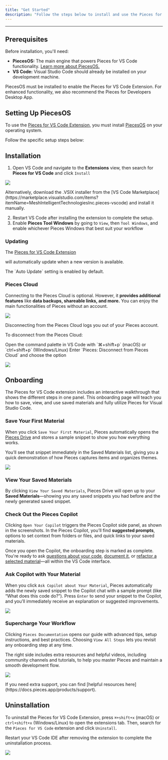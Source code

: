 ```yaml
---
title: "Get Started"
description: "Follow the steps below to install and use the Pieces for VS Code Extension."
---
```


---

## Prerequisites

Before installation, you'll need:

- **PiecesOS:** The main engine that powers Pieces for VS Code functionality. [Learn more about PiecesOS.](https://docs.pieces.app/products/core-dependencies/pieces-os)
- **VS Code:** Visual Studio Code should already be installed on your development machine.

<Warning>
  PiecesOS must be installed to enable the Pieces for VS Code Extension. For enhanced functionality, we also recommend the Pieces for Developers Desktop App.
</Warning>

## Setting Up PiecesOS

To use the [Pieces for VS Code Extension](https://marketplace.visualstudio.com/items?itemName=MeshIntelligentTechnologiesInc.pieces-vscode), you must install [PiecesOS](https://docs.pieces.app/products/core-dependencies/pieces-os) on your operating system.

Follow the specific setup steps below:

<get-started-install />

## Installation

1. Open VS Code and navigate to the **Extensions** view, then search for **Pieces for VS Code** and click `Install`

![](https://cdn.hashnode.com/res/hashnode/image/upload/v1732735809045/38bfb971-66e8-4789-8a9d-7dd153d98a30.png?auto=compress,format&format=webp&q=75)

<info>
  Alternatively, download the .VSIX installer from the [VS Code Marketplace](https://marketplace.visualstudio.com/items?itemName=MeshIntelligentTechnologiesInc.pieces-vscode) and install it manually.
</info>

2. Restart VS Code after installing the extension to complete the setup.
3. Enable **Pieces Tool Windows** by going to `View`, then `Tool Windows`, and enable whichever Pieces Windows that best suit your workflow

### Updating

The <a target="_blank" href="https://marketplace.visualstudio.com/items?itemName=MeshIntelligentTechnologiesInc.pieces-vscode">
Pieces for VS Code Extension</a>

 will automatically update when a new version is available.

<Tip>
  The `Auto Update` setting is enabled by default.
</Tip>

### Pieces Cloud

Connecting to the Pieces Cloud is optional. However, it **provides additional features** like **data backups, shareable links, and more.** You can enjoy the main functionalities of Pieces without an account.

![](https://storage.googleapis.com/hashnode_product_documentation_assets/vs_code_extension_assets/updated_vs_screenshots/main/connect_to_cloud.png)

Disconnecting from the Pieces Cloud logs you out of your Pieces account.

To disconnect from the Pieces Cloud:

<Steps>
  <Step title="Open the Command Palette">
    Open the command palette in VS Code with `⌘+shift+p` (macOS) or `ctrl+shift+p` (Windows/Linux)
  </Step>
  <Step title="Disconnect from the Cloud">
    Enter `Pieces: Disconnect from Pieces Cloud` and choose the option
  </Step>
</Steps>

![](https://storage.googleapis.com/hashnode_product_documentation_assets/vs_code_extension_assets/get_started/disconnect_from_pieces_cloud.gif)

## Onboarding

The Pieces for VS Code extension includes an interactive walkthrough that shows the different steps in one panel. This onboarding page will teach you how to save, view, and use saved materials and fully utilize Pieces for Visual Studio Code.

### Save Your First Material

When you click `Save Your First Material`, Pieces automatically opens the [Pieces Drive](https://docs.pieces.app/products/extensions-plugins/visual-studio-code/drive) and stores a sample snippet to show you how everything works.

You’ll see that snippet immediately in the Saved Materials list, giving you a quick demonstration of how Pieces captures items and organizes themes.

![](https://storage.googleapis.com/hashnode_product_documentation_assets/vs_code_extension_assets/get_started/opening_example_snippet.png)

### View Your Saved Materials

By clicking `View Your Saved Materials`, Pieces Drive will open up to your **Saved Materials**—showing you any saved snippets you had before and the newly generated saved snippet.

### Check Out the Pieces Copilot

Clicking `Open Your Copilot` triggers the Pieces Copilot side panel, as shown in the screenshots. In the Pieces Copilot, you’ll find **suggested prompts**, options to set context from folders or files, and quick links to your saved materials.

Once you open the Copilot, the onboarding step is marked as complete. You're ready to ask [questions about your code](https://docs.pieces.app/products/extensions-plugins/visual-studio-code/copilot/chat), [document it](https://docs.pieces.app/products/extensions-plugins/visual-studio-code/copilot/documenting-code), or [refactor a selected material](https://docs.pieces.app/products/extensions-plugins/visual-studio-code/copilot/refactoring)—all within the VS Code interface.

### Ask Copilot with Your Material

When you click `Ask Copilot about Your Material`, Pieces automatically adds the newly saved snippet to the Copilot chat with a sample prompt (like “What does this code do?”). Press `Enter` to send your snippet to the Copilot, and you’ll immediately receive an explanation or suggested improvements.

![](https://storage.googleapis.com/hashnode_product_documentation_assets/vs_code_extension_assets/get_started/ask_about_material.png)

### Supercharge Your Workflow

Clicking `Pieces Documentation` opens our guide with advanced tips, setup instructions, and best practices. Choosing `View All Steps` lets you revisit any onboarding step at any time.

The right side includes extra resources and helpful videos, including community channels and tutorials, to help you master Pieces and maintain a smooth development flow.

![](https://storage.googleapis.com/hashnode_product_documentation_assets/vs_code_extension_assets/get_started/supercharge_workflow.png)

<info>
  If you need extra support, you can find [helpful resources here](https://docs.pieces.app/products/support).
</info>

## Uninstallation

To uninstall the Pieces for VS Code Extension, press `⌘+shift+x` (macOS) or `ctrl+shift+x` (Windows/Linux) to open the extensions tab. Then, search for the `Pieces for VS Code` extension and click `Uninstall`.

<Warning>
  Restart your VS Code IDE after removing the extension to complete the uninstallation process.
</Warning>

![](https://cdn.hashnode.com/res/hashnode/image/upload/v1732735910690/24eb8b81-05cd-4737-8789-10312688d8db.png?auto=compress,format&format=webp&q=75)